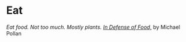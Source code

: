 # Eat

*Eat food. Not too much. Mostly plants.*
[*In Defense of Food,*](https://michaelpollan.com/books/in-defense-of-food/) by Michael Pollan

